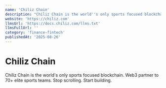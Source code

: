 ```yaml
---
name: 'Chiliz Chain'
description: "Chiliz Chain is the world''s only sports focused blockchain. Web3 partner to 70+ elite sports teams. Stop scrolling. Start building."
website: 'https://chiliz.com'
llmsUrl: 'https://docs.chiliz.com/llms.txt'
llmsFullUrl: ''
category: 'finance-fintech'
publishedAt: '2025-08-26'
---
```


# Chiliz Chain

Chiliz Chain is the world's only sports focused blockchain. Web3 partner to 70+ elite sports teams. Stop scrolling. Start building.
